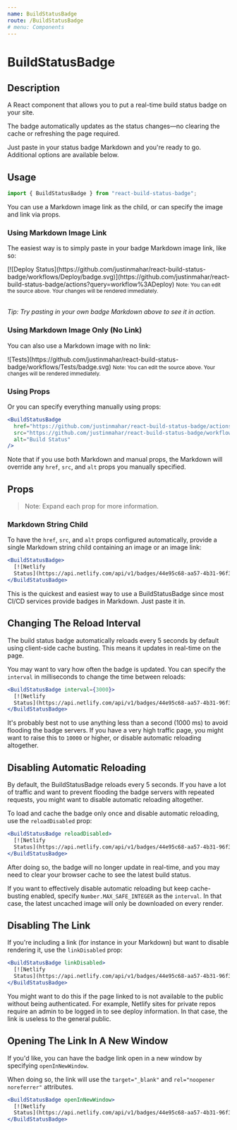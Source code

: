 ```yaml
---
name: BuildStatusBadge
route: /BuildStatusBadge
# menu: Components
---
```



<h1>BuildStatusBadge</h1>

## Description

A React component that allows you to put a real-time build status badge on your site.

The badge automatically updates as the status changes—no clearing the cache or refreshing the page required.

Just paste in your status badge Markdown and you're ready to go. Additional options are available below.

## Usage

```jsx
import { BuildStatusBadge } from "react-build-status-badge";
```

You can use a Markdown image link as the child, or can specify the image and link via props.

### Using Markdown Image Link

The easiest way is to simply paste in your badge Markdown image link, like so:

<Playground>
  <BuildStatusBadge>
    [![Deploy
    Status](https://github.com/justinmahar/react-build-status-badge/workflows/Deploy/badge.svg)](https://github.com/justinmahar/react-build-status-badge/actions?query=workflow%3ADeploy)
  </BuildStatusBadge>
</Playground>
<small>
  Note: You can edit the source above. Your changes will be rendered
  immediately.
</small>
<br />
<br />

_Tip: Try pasting in your own badge Markdown above to see it in action._

### Using Markdown Image Only (No Link)

You can also use a Markdown image with no link:

<Playground>
  <BuildStatusBadge>
    ![Tests](https://github.com/justinmahar/react-build-status-badge/workflows/Tests/badge.svg)
  </BuildStatusBadge>
</Playground>
<small>
  Note: You can edit the source above. Your changes will be rendered
  immediately.
</small>

### Using Props

Or you can specify everything manually using props:

```jsx
<BuildStatusBadge
  href="https://github.com/justinmahar/react-build-status-badge/actions"
  src="https://github.com/justinmahar/react-build-status-badge/workflows/Node.js%20CI/badge.svg"
  alt="Build Status"
/>
```

Note that if you use both Markdown and manual props, the Markdown will override any `href`, `src`, and `alt` props you manually specified.

## Props

<Props of={BuildStatusBadge} />

> Note: Expand each prop for more information.

### Markdown String Child

To have the `href`, `src`, and `alt` props configured automatically, provide a single Markdown string child containing an image or an image link:

```jsx
<BuildStatusBadge>
  [![Netlify
  Status](https://api.netlify.com/api/v1/badges/44e95c68-aa57-4b31-96f3-22877af7a73b/deploy-status)](https://app.netlify.com/sites/react-build-status-badge/deploys)
</BuildStatusBadge>
```

This is the quickest and easiest way to use a BuildStatusBadge since most CI/CD services provide badges in Markdown. Just paste it in.

## Changing The Reload Interval

The build status badge automatically reloads every 5 seconds by default using client-side cache busting. This means it updates in real-time on the page.

You may want to vary how often the badge is updated. You can specify the `interval` in milliseconds to change the time between reloads:

```jsx
<BuildStatusBadge interval={3000}>
  [![Netlify
  Status](https://api.netlify.com/api/v1/badges/44e95c68-aa57-4b31-96f3-22877af7a73b/deploy-status)](https://app.netlify.com/sites/react-build-status-badge/deploys)
</BuildStatusBadge>
```

It's probably best not to use anything less than a second (1000 ms) to avoid flooding the badge servers. If you have a very high traffic page, you might want to raise this to `10000` or higher, or disable automatic reloading altogether.

## Disabling Automatic Reloading

By default, the BuildStatusBadge reloads every 5 seconds. If you have a lot of traffic and want to prevent flooding the badge servers with repeated requests, you might want to disable automatic reloading altogether.

To load and cache the badge only once and disable automatic reloading, use the `reloadDisabled` prop:

```jsx
<BuildStatusBadge reloadDisabled>
  [![Netlify
  Status](https://api.netlify.com/api/v1/badges/44e95c68-aa57-4b31-96f3-22877af7a73b/deploy-status)](https://app.netlify.com/sites/react-build-status-badge/deploys)
</BuildStatusBadge>
```

After doing so, the badge will no longer update in real-time, and you may need to clear your browser cache to see the latest build status.

If you want to effectively disable automatic reloading but keep cache-busting enabled, specify `Number.MAX_SAFE_INTEGER` as the `interval`. In that case, the latest uncached image will only be downloaded on every render.

## Disabling The Link

If you're including a link (for instance in your Markdown) but want to disable rendering it, use the `linkDisabled` prop:

```jsx
<BuildStatusBadge linkDisabled>
  [![Netlify
  Status](https://api.netlify.com/api/v1/badges/44e95c68-aa57-4b31-96f3-22877af7a73b/deploy-status)](https://app.netlify.com/sites/react-build-status-badge/deploys)
</BuildStatusBadge>
```

You might want to do this if the page linked to is not available to the public without being authenticated. For example, Netlify sites for private repos require an admin to be logged in to see deploy information. In that case, the link is useless to the general public.

## Opening The Link In A New Window

If you'd like, you can have the badge link open in a new window by specifying `openInNewWindow`.

When doing so, the link will use the `target="_blank"` and `rel="noopener noreferrer"` attributes.

```jsx
<BuildStatusBadge openInNewWindow>
  [![Netlify
  Status](https://api.netlify.com/api/v1/badges/44e95c68-aa57-4b31-96f3-22877af7a73b/deploy-status)](https://app.netlify.com/sites/react-build-status-badge/deploys)
</BuildStatusBadge>
```

